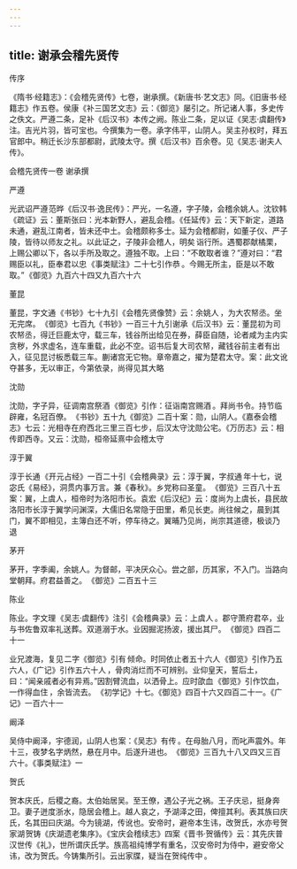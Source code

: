 ```yaml
---
---
---
```

title: 谢承会稽先贤传
---



传序

《隋书·经籍志》：《会稽先贤传》七卷，谢承撰。《新唐书·艺文志》同。《旧唐书·经籍志》作五卷。侯康《补三国艺文志》云：《御览》屡引之。所记诸人事，多史传之佚文。严遵二条，足补《后汉书》本传之阙。陈业二条，足以证《吴志·虞翻传》注。吉光片羽，皆可宝也。今撰集为一卷。承字伟平，山阴人。吴主孙权时，拜五官郎中。稍迁长沙东部都尉，武陵太守。撰《后汉书》百余卷。见《吴志·谢夫人传》。

会稽先贤传一卷 谢承撰

严遵

光武诏严遵 范晔《后汉书·逸民传》：严光，一名遵，字子陵，会稽余姚人。沈钦韩《疏证》云：董斯张曰：光本新野人，避乱会稽。《任延传》云：天下新定，道路未通，避乱江南者，皆未还中土。会稽颇称多士。延为会稽都尉，如董子仪、严子陵，皆待以师友之礼。以此证之，子陵非会稽人，明矣 诣行所。遇蜀郡献橘栗，上赐公卿以下，各以手所及取之。遵独不取。上曰：“不敢取者谁？”遵对曰：“君赐臣以礼，臣奉君以忠 《事类赋注》二十七引作恭 。今赐无所主，臣是以不敢取。” 《御览》九百六十四又九百六十六 

董昆

董昆，字文通 《书钞》七十九引《会稽先贤像赞》云：余姚人 ，为大农帑丞。坐无完席。 《御览》七百九《书钞》一百三十九引谢承《后汉书》云：董昆初为司农帑丞，得迁巨鹿太守，载三车，钱谷所出给见在券，薛臣自随，论者咸为主内实贪秽，外求虚名，连车重载，此必不空。诏书后复大司农帑，藏钱谷前主者有出入，征见昆讨板悉载三车。蒯诸宫无它物。章帝嘉之，擢为楚君太守。案：此文讹夺甚多，无以审正，今第依录，尚得见其大略 

沈勋

沈勋，字子异，征调南宫祭酒 《御览》引作：征诣南宫赐酒 。拜尚书令。持节临辟雍，名冠百僚。 《书钞》五十九《御览》二百十案：勋，山阴人。《嘉泰会稽志》七云：光相寺在府西北三里三百七步，后汉太守沈勋公宅。《万历志》云：相传即西寺。又云：沈勋，桓帝延熹中会稽太守 

淳于翼

淳于长通 《开元占经》一百二十引《会稽典录》云：淳于翼，字叔通 年十七，说宓氏《易经》，洞贯内事万言。兼《春秋》。乡党称曰圣童。 《御览》三百八十五案：翼，上虞人，桓帝时为洛阳市长。袁宏《后汉纪》云：度尚为上虞长，县民故洛阳市长淳于翼学问渊深，大儒旧名常隐于田里，希见长吏。尚往候之，晨到其门，翼不即相见，主簿白还不听，停车待之。翼晡乃见尚，尚宗其道德，极谈乃退 

茅开

茅开，字季阖，余姚人。为督邮，平决厌众心。尝之部，历其家，不入门。当路向堂朝拜。府君益善之。 《御览》二百五十三 

陈业

陈业。字文理 《吴志·虞翻传》注引《会稽典录》云：上虞人 。郡守萧府君卒，业与书佐鲁双率礼送葬。双道溺于水。业因掘泥扬波，援出其尸。 《御览》四百二十一 

业兄渡海，复见 二字《御览》引有 倾命。时同依止者五十六人 《御览》引作乃五六人，《广记》引作五六十人 ，骨肉消烂而不可辨别。业仰皇天，誓后土，曰：“闻亲戚者必有异焉。”因割臂流血，以洒骨上。应时欿血 《御览》引作饮血，一作得血住 ，余皆流去。 《初学记》十七。《御览》四百十六又四百二十一。《广记》一百六十一 

阚泽

吴侍中阚泽，宇德润，山阴人也 案：《吴志》有传 。在母胎八月，而叱声震外。年十三，夜梦名字炳然，悬在月中。后遂升进也。 《御览》三百九十八又四又三百六十。《事类赋注》一 

贺氏

贺本庆氏，后稷之裔。太伯始居吴。至王僚，遇公子光之祸。王子庆忌，挺身奔卫。妻子迸度浙水，隐居会稽上。越人哀之，予湖泽之田，俾擅其利。表其族曰庆氏，名其田曰庆湖。今为镜湖，传讹也。安帝时，避帝本生讳，改贺氏，水亦号贺家湖 贺铸《庆湖遗老集序》。《宝庆会稽续志》四案《晋书·贺循传》云：其先庆普汉世传《礼》，世所谓庆氏学。族高祖纯博学有重名，汉安帝时为侍中，避安帝父讳，改为贺氏。今铸集所引。云出家牒，疑当在贺纯传中 。